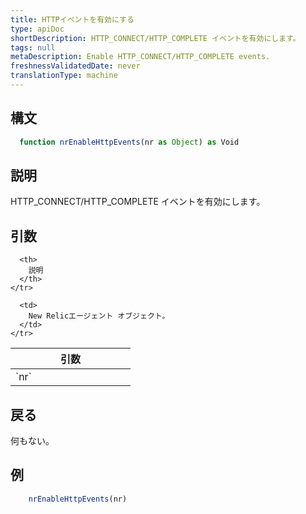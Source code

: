 ```yaml
---
title: HTTPイベントを有効にする
type: apiDoc
shortDescription: HTTP_CONNECT/HTTP_COMPLETE イベントを有効にします。
tags: null
metaDescription: Enable HTTP_CONNECT/HTTP_COMPLETE events.
freshnessValidatedDate: never
translationType: machine
---
```


## 構文

```js
  function nrEnableHttpEvents(nr as Object) as Void
```

## 説明

HTTP\_CONNECT/HTTP\_COMPLETE イベントを有効にします。

## 引数

<table>
  <thead>
    <tr>
      <th width="25%">
        引数
      </th>

      <th>
        説明
      </th>
    </tr>
  </thead>

  <tbody>
    <tr>
      <td>
        `nr`
      </td>

      <td>
        New Relicエージェント オブジェクト。
      </td>
    </tr>
  </tbody>
</table>

## 戻る

何もない。

## 例

```js
  	nrEnableHttpEvents(nr)
```